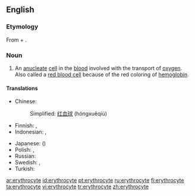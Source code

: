 ==English==

===Etymology===
From {{etyl|grc}} {{term|sc=polytonic|ἐρυθρός|tr=eruthrós||red|lang=grc}} + {{term|-cyte|lang=en}}.

===Noun===
{{en-noun}}

# {{cytology}} An [[anucleate]] [[cell]] in the [[blood]] involved with the transport of [[oxygen]].  Also called a [[red blood cell]] because of the red coloring of [[hemoglobin]].

====Translations====
{{trans-top|a red blood cell}}
*Chinese:
*:Simplified: [[红血球]] (hóngxuěqiú)
*Finnish: {{t+|fi|punasolu}}, {{t+|fi|erytrosyytti}}
*Indonesian: {{t|id|eritrosit|xs=Indonesian}}, {{t|id|sel darah merah|xs=Indonesian}}
{{trans-mid}}
*Japanese: {{t-|ja|赤血球|sc=Jpan}} ({{t|ja|せっけっきゅう|tr=sekkekkyū|sc=Jpan}})
*Polish: {{t+|pl|erytrocyt|m}}, {{t|pl|krwinka czerwona|f}}
*Russian: {{t|ru|эритроцит|sc=Cyrl}}
*Swedish: {{t+|sv|erytrocyt}}, {{t|sv|röd blodkropp}}
*Turkish: {{t+|tr|alyuvar}}
{{trans-bottom}}

[[ar:erythrocyte]]
[[id:erythrocyte]]
[[pt:erythrocyte]]
[[ru:erythrocyte]]
[[fi:erythrocyte]]
[[ta:erythrocyte]]
[[vi:erythrocyte]]
[[tr:erythrocyte]]
[[zh:erythrocyte]]